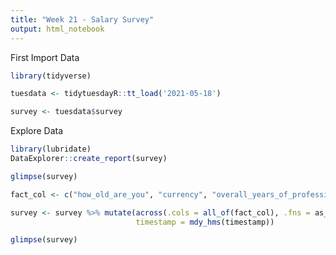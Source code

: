 ```yaml
---
title: "Week 21 - Salary Survey"
output: html_notebook
---
```


First Import Data

```r

library(tidyverse)

tuesdata <- tidytuesdayR::tt_load('2021-05-18')

survey <- tuesdata$survey

```

Explore Data

```r

library(lubridate)
DataExplorer::create_report(survey)

glimpse(survey)

fact_col <- c("how_old_are_you", "currency", "overall_years_of_professional_experience", "years_of_experience_in_field", "gender", "highest_level_of_education_completed")

survey <- survey %>% mutate(across(.cols = all_of(fact_col), .fns = as_factor),
                            timestamp = mdy_hms(timestamp))

glimpse(survey)

```

